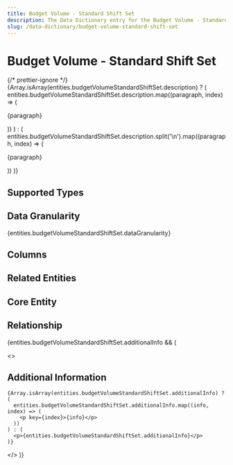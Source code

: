 ```yaml
---
title: Budget Volume - Standard Shift Set
description: The Data Dictionary entry for the Budget Volume - Standard Shift Set entity
slug: /data-dictionary/budget-volume-standard-shift-set
---
```



# Budget Volume - Standard Shift Set

{/* prettier-ignore */}
{Array.isArray(entities.budgetVolumeStandardShiftSet.description) ? (
  entities.budgetVolumeStandardShiftSet.description.map((paragraph, index) => (
    <p key={index}>{paragraph}</p>
))
) : (
entities.budgetVolumeStandardShiftSet.description.split('\n').map((paragraph, index) => (

<p key={index}>{paragraph}</p>
)) )}

## Supported Types

<SupportedTypesTable
  supportedTypes={entities.budgetVolumeStandardShiftSet.supportedTypes}
/>

## Data Granularity

{entities.budgetVolumeStandardShiftSet.dataGranularity}

## Columns

<ColumnsTable columns={entities.budgetVolumeStandardShiftSet.columns} />

## Related Entities

<RelatedEntitiesList
  relatedEntities={entities.budgetVolumeStandardShiftSet.relatedEntities}
/>

## Core Entity

<CoreEntityTable
  coreEntities={entities.budgetVolumeStandardShiftSet.coreEntity}
/>

## Relationship

<RelationshipTable
  relationship={entities.budgetVolumeStandardShiftSet.relationship}
  simple={true}
/>

{entities.budgetVolumeStandardShiftSet.additionalInfo && (

  <>
    <h2>Additional Information</h2>

    {Array.isArray(entities.budgetVolumeStandardShiftSet.additionalInfo) ? (
      entities.budgetVolumeStandardShiftSet.additionalInfo.map((info, index) => (
        <p key={index}>{info}</p>
      ))
    ) : (
      <p>{entities.budgetVolumeStandardShiftSet.additionalInfo}</p>
    )}

  </>
)}
